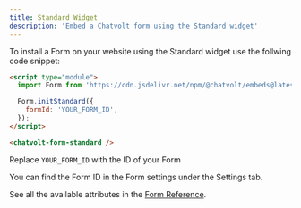 ```yaml
---
title: Standard Widget
description: 'Embed a Chatvolt form using the Standard widget'
---
```


To install a Form on your website using the Standard widget use the follwing code snippet:

```html
<script type="module">
  import Form from 'https://cdn.jsdelivr.net/npm/@chatvolt/embeds@latest/dist/form/index.js';

  Form.initStandard({
    formId: 'YOUR_FORM_ID',
  });
</script>

<chatvolt-form-standard />
```

Replace `YOUR_FORM_ID` with the ID of your Form

<Note>
  You can find the Form ID in the Form settings under the Settings tab.
</Note>

See all the available attributes in the [Form Reference](/widgets/form/reference).

